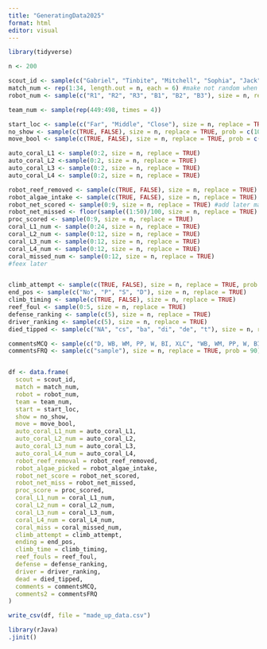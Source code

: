 ```yaml
---
title: "GeneratingData2025"
format: html
editor: visual
---
```


```r
library(tidyverse)
```

```r
n <- 200

scout_id <- sample(c("Gabriel", "Tinbite", "Mitchell", "Sophia", "Jack"), size = n, replace = TRUE)
match_num <- rep(1:34, length.out = n, each = 6) #make not random when gabriel comes back
robot_num <- sample(c("R1", "R2", "R3", "B1", "B2", "B3"), size = n, replace = TRUE)

team_num <- sample(rep(449:498, times = 4))

start_loc <- sample(c("Far", "Middle", "Close"), size = n, replace = TRUE)
no_show <- sample(c(TRUE, FALSE), size = n, replace = TRUE, prob = c(10, 90))
move_bool <- sample(c(TRUE, FALSE), size = n, replace = TRUE, prob = c(90, 10))

auto_coral_L1 <- sample(0:2, size = n, replace = TRUE)
auto_coral_L2 <-sample(0:2, size = n, replace = TRUE)
auto_coral_L3 <- sample(0:2, size = n, replace = TRUE)
auto_coral_L4 <- sample(0:2, size = n, replace = TRUE)

robot_reef_removed <- sample(c(TRUE, FALSE), size = n, replace = TRUE)
robot_algae_intake <- sample(c(TRUE, FALSE), size = n, replace = TRUE)
robot_net_scored <- sample(0:9, size = n, replace = TRUE) #add later maybe
robot_net_missed <- floor(sample((1:50)/100, size = n, replace = TRUE) * robot_net_scored)
proc_scored <- sample(0:9, size = n, replace = TRUE)
coral_L1_num <- sample(0:24, size = n, replace = TRUE)
coral_L2_num <- sample(0:12, size = n, replace = TRUE)
coral_L3_num <- sample(0:12, size = n, replace = TRUE)
coral_L4_num <- sample(0:12, size = n, replace = TRUE)
coral_missed_num <- sample(0:12, size = n, replace = TRUE)
#feex later


climb_attempt <- sample(c(TRUE, FALSE), size = n, replace = TRUE, prob = c(90, 10))
end_pos <- sample(c("No", "P", "S", "D"), size = n, replace = TRUE)
climb_timing <- sample(c(TRUE, FALSE), size = n, replace = TRUE)
reef_foul <- sample(0:5, size = n, replace = TRUE)
defense_ranking <- sample(c(5), size = n, replace = TRUE)
driver_ranking <- sample(c(5), size = n, replace = TRUE)
died_tipped <- sample(c("NA", "cs", "ba", "di", "de", "t"), size = n, replace = TRUE)

commentsMCQ <- sample(c("D, WB, WM, PP, W, BI, XLC", "WB, WM, PP, W, BI, XLC", "WM, PP, W, BI, XLC", "PP, W, BI, XLC", "W, BI, XLC", "BI, XLC", "XLC", "NA"), size = n, replace = TRUE, prob = c(5, 5, 5, 5, 5, 5, 5, 65))
commentsFRQ <- sample(c("sample"), size = n, replace = TRUE, prob = 90)


df <- data.frame(
  scout = scout_id, 
  match = match_num,
  robot = robot_num,
  team = team_num,
  start = start_loc,
  show = no_show,
  move = move_bool,
  auto_coral_L1_num = auto_coral_L1,
  auto_coral_L2_num = auto_coral_L2,
  auto_coral_L3_num = auto_coral_L3,
  auto_coral_L4_num = auto_coral_L4,
  robot_reef_removal = robot_reef_removed,
  robot_algae_picked = robot_algae_intake,
  robot_net_score = robot_net_scored,
  robot_net_miss = robot_net_missed,
  proc_score = proc_scored,
  coral_L1_num = coral_L1_num,
  coral_L2_num = coral_L2_num,
  coral_L3_num = coral_L3_num,
  coral_L4_num = coral_L4_num,
  coral_miss = coral_missed_num,
  climb_attempt = climb_attempt,
  ending = end_pos,
  climb_time = climb_timing,
  reef_fouls = reef_foul,
  defense = defense_ranking,
  driver = driver_ranking,
  dead = died_tipped,
  comments = commentsMCQ,
  comments2 = commentsFRQ
)

write_csv(df, file = "made_up_data.csv")

```

```r
library(rJava)
.jinit()

```
